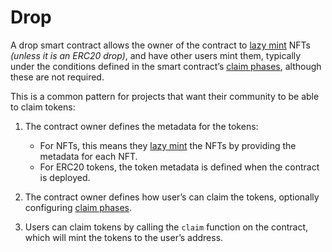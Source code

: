 # Drop

A drop smart contract allows the owner of the contract to [lazy mint](/glossary/lazy-minting) NFTs _(unless it is an ERC20 drop)_,
and have other users mint them, typically under the conditions defined in the smart contract&rsquo;s [claim phases](/glossary/claim-phases), although these are not required.

This is a common pattern for projects that want their community to be able to claim tokens:

1. The contract owner defines the metadata for the tokens:

   - For NFTs, this means they [lazy mint](/glossary/lazy-minting) the NFTs by providing the metadata for each NFT.
   - For ERC20 tokens, the token metadata is defined when the contract is deployed.

2. The contract owner defines how user&rsquo;s can claim the tokens, optionally configuring [claim phases](/glossary/claim-phases).

3. Users can claim tokens by calling the `claim` function on the contract, which will mint the tokens to the user&rsquo;s address.
